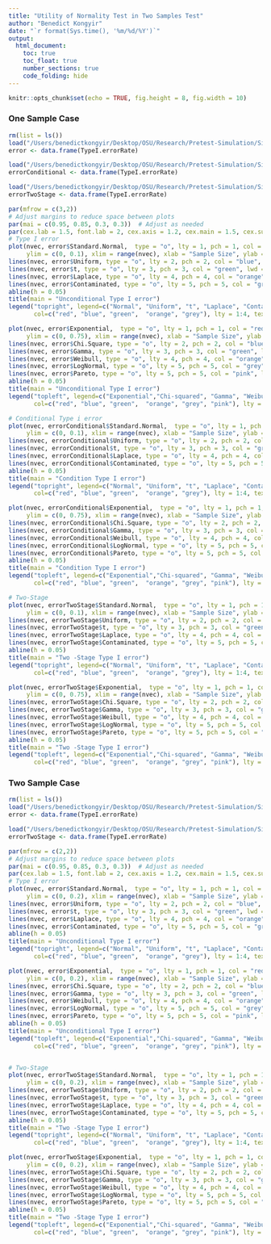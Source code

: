```yaml
---
title: "Utility of Normality Test in Two Samples Test"
author: "Benedict Kongyir"
date: "`r format(Sys.time(), '%m/%d/%Y')`"
output: 
  html_document:
    toc: true
    toc_float: true
    number_sections: true
    code_folding: hide
---
```


```r
knitr::opts_chunk$set(echo = TRUE, fig.height = 8, fig.width = 10)

```


### One Sample Case
```r
rm(list = ls())
load("/Users/benedictkongyir/Desktop/OSU/Research/Pretest-Simulation/Simulation/TYPE I ERROR RATES/Selective Inference Type I error/OneSampleTypeI.errorRate.RData")
error <- data.frame(TypeI.errorRate)

load("/Users/benedictkongyir/Desktop/OSU/Research/Pretest-Simulation/Simulation/TYPE I ERROR RATES/Selective Inference Type I error/OneSampleConditionalTypeI.errorRate.RData")
errorConditional <- data.frame(TypeI.errorRate)

load("/Users/benedictkongyir/Desktop/OSU/Research/Pretest-Simulation/Simulation/TYPE I ERROR RATES/Selective Inference Type I error/OneSampleTwoStageTypeI.errorRate.RData")
errorTwoStage <- data.frame(TypeI.errorRate)
```



```r

par(mfrow = c(3,2))
# Adjust margins to reduce space between plots
par(mai = c(0.95, 0.85, 0.3, 0.3))  # Adjust as needed
par(cex.lab = 1.5, font.lab = 2, cex.axis = 1.2, cex.main = 1.5, cex.sub = 1.2)  # Larger and bold labels, axis text, and title
# Type I error
plot(nvec, error$Standard.Normal,  type = "o", lty = 1, pch = 1, col = "red", lwd = 3, 
     ylim = c(0, 0.1), xlim = range(nvec), xlab = "Sample Size", ylab = "Type I error rates")
lines(nvec, error$Uniform, type = "o", lty = 2, pch = 2, col = "blue", lwd = 3)
lines(nvec, error$t, type = "o", lty = 3, pch = 3, col = "green", lwd = 3)
lines(nvec, error$Laplace, type = "o", lty = 4, pch = 4, col = "orange", lwd = 3)
lines(nvec, error$Contaminated, type = "o", lty = 5, pch = 5, col = "grey", lwd = 3)
abline(h = 0.05)
title(main = "Unconditional Type I error")
legend("topright", legend=c("Normal", "Uniform", "t", "Laplace", "Contaminated"), lwd = 3,
       col=c("red", "blue", "green",  "orange", "grey"), lty = 1:4, text.font = 2, pch =1:4, cex = 1.2 ,title = "Type I error Rates")

plot(nvec, error$Exponential,  type = "o", lty = 1, pch = 1, col = "red", lwd = 3, 
     ylim = c(0, 0.75), xlim = range(nvec), xlab = "Sample Size", ylab = "Type I error rates")
lines(nvec, error$Chi.Square, type = "o", lty = 2, pch = 2, col = "blue", lwd = 3)
lines(nvec, error$Gamma, type = "o", lty = 3, pch = 3, col = "green", lwd = 3)
lines(nvec, error$Weibull, type = "o", lty = 4, pch = 4, col = "orange", lwd = 3)
lines(nvec, error$LogNormal, type = "o", lty = 5, pch = 5, col = "grey", lwd = 3)
lines(nvec, error$Pareto, type = "o", lty = 5, pch = 5, col = "pink", lwd = 3)
abline(h = 0.05)
title(main = "Unconditional Type I error")
legend("topleft", legend=c("Exponential","Chi-squared", "Gamma", "Weibul", "Lognormal", "Pareto"), lwd = 3,
       col=c("red", "blue", "green",  "orange", "grey", "pink"), lty = 1:5, text.font = 2, pch =1:5, cex = 1.2, title = "Type I error Rates")

# Conditional Type i error
plot(nvec, errorConditional$Standard.Normal,  type = "o", lty = 1, pch = 1, col = "red", lwd = 3, 
     ylim = c(0, 0.1), xlim = range(nvec), xlab = "Sample Size", ylab = "Type I errorConditional rates")
lines(nvec, errorConditional$Uniform, type = "o", lty = 2, pch = 2, col = "blue", lwd = 3)
lines(nvec, errorConditional$t, type = "o", lty = 3, pch = 3, col = "green", lwd = 3)
lines(nvec, errorConditional$Laplace, type = "o", lty = 4, pch = 4, col = "orange", lwd = 3)
lines(nvec, errorConditional$Contaminated, type = "o", lty = 5, pch = 5, col = "grey", lwd = 3)
abline(h = 0.05)
title(main = "Condition Type I error")
legend("topright", legend=c("Normal", "Uniform", "t", "Laplace", "Contaminated"), lwd = 3,
       col=c("red", "blue", "green",  "orange", "grey"), lty = 1:4, text.font = 2, pch =1:4, cex = 1.2 ,title = "Type I error Rates")

plot(nvec, errorConditional$Exponential,  type = "o", lty = 1, pch = 1, col = "red", lwd = 3, 
     ylim = c(0, 0.75), xlim = range(nvec), xlab = "Sample Size", ylab = "Type I errorConditional rates")
lines(nvec, errorConditional$Chi.Square, type = "o", lty = 2, pch = 2, col = "blue", lwd = 3)
lines(nvec, errorConditional$Gamma, type = "o", lty = 3, pch = 3, col = "green", lwd = 3)
lines(nvec, errorConditional$Weibull, type = "o", lty = 4, pch = 4, col = "orange", lwd = 3)
lines(nvec, errorConditional$LogNormal, type = "o", lty = 5, pch = 5, col = "grey", lwd = 3)
lines(nvec, errorConditional$Pareto, type = "o", lty = 5, pch = 5, col = "pink", lwd = 3)
abline(h = 0.05)
title(main = "Condition Type I error")
legend("topleft", legend=c("Exponential","Chi-squared", "Gamma", "Weibul", "Lognormal", "Pareto"), lwd = 3,
       col=c("red", "blue", "green",  "orange", "grey", "pink"), lty = 1:5, text.font = 2, pch =1:5, cex = 1.2, title = "Type I error Rates")

# Two-Stage
plot(nvec, errorTwoStage$Standard.Normal,  type = "o", lty = 1, pch = 1, col = "red", lwd = 3, 
     ylim = c(0, 0.1), xlim = range(nvec), xlab = "Sample Size", ylab = "Type I errorTwoStage rates")
lines(nvec, errorTwoStage$Uniform, type = "o", lty = 2, pch = 2, col = "blue", lwd = 3)
lines(nvec, errorTwoStage$t, type = "o", lty = 3, pch = 3, col = "green", lwd = 3)
lines(nvec, errorTwoStage$Laplace, type = "o", lty = 4, pch = 4, col = "orange", lwd = 3)
lines(nvec, errorTwoStage$Contaminated, type = "o", lty = 5, pch = 5, col = "grey", lwd = 3)
abline(h = 0.05)
title(main = "Two -Stage Type I error")
legend("topright", legend=c("Normal", "Uniform", "t", "Laplace", "Contaminated"), lwd = 3,
       col=c("red", "blue", "green",  "orange", "grey"), lty = 1:4, text.font = 2, pch =1:4, cex = 1.2 ,title = "Type I error Rates")

plot(nvec, errorTwoStage$Exponential,  type = "o", lty = 1, pch = 1, col = "red", lwd = 3, 
     ylim = c(0, 0.75), xlim = range(nvec), xlab = "Sample Size", ylab = "Type I errorTwoStage rates")
lines(nvec, errorTwoStage$Chi.Square, type = "o", lty = 2, pch = 2, col = "blue", lwd = 3)
lines(nvec, errorTwoStage$Gamma, type = "o", lty = 3, pch = 3, col = "green", lwd = 3)
lines(nvec, errorTwoStage$Weibull, type = "o", lty = 4, pch = 4, col = "orange", lwd = 3)
lines(nvec, errorTwoStage$LogNormal, type = "o", lty = 5, pch = 5, col = "grey", lwd = 3)
lines(nvec, errorTwoStage$Pareto, type = "o", lty = 5, pch = 5, col = "pink", lwd = 3)
abline(h = 0.05)
title(main = "Two -Stage Type I error")
legend("topleft", legend=c("Exponential","Chi-squared", "Gamma", "Weibul", "Lognormal", "Pareto"), lwd = 3,
       col=c("red", "blue", "green",  "orange", "grey", "pink"), lty = 1:5, text.font = 2, pch =1:5, cex = 1.2, title = "Type I error Rates")
```



### Two Sample Case
```r
rm(list = ls())
load("/Users/benedictkongyir/Desktop/OSU/Research/Pretest-Simulation/Simulation/TYPE I ERROR RATES/Selective Inference Type I error/TwoSampleTypeI.errorRate.RData")
error <- data.frame(TypeI.errorRate)

load("/Users/benedictkongyir/Desktop/OSU/Research/Pretest-Simulation/Simulation/TYPE I ERROR RATES/Selective Inference Type I error/TwoSampleTwoStageTypeI.errorRate.RData")
errorTwoStage <- data.frame(TypeI.errorRate)
```



```r

par(mfrow = c(2,2))
# Adjust margins to reduce space between plots
par(mai = c(0.95, 0.85, 0.3, 0.3))  # Adjust as needed
par(cex.lab = 1.5, font.lab = 2, cex.axis = 1.2, cex.main = 1.5, cex.sub = 1.2)  # Larger and bold labels, axis text, and title
# Type I error
plot(nvec, error$Standard.Normal,  type = "o", lty = 1, pch = 1, col = "red", lwd = 3, 
     ylim = c(0, 0.2), xlim = range(nvec), xlab = "Sample Size", ylab = "Type I error rates")
lines(nvec, error$Uniform, type = "o", lty = 2, pch = 2, col = "blue", lwd = 3)
lines(nvec, error$t, type = "o", lty = 3, pch = 3, col = "green", lwd = 3)
lines(nvec, error$Laplace, type = "o", lty = 4, pch = 4, col = "orange", lwd = 3)
lines(nvec, error$Contaminated, type = "o", lty = 5, pch = 5, col = "grey", lwd = 3)
abline(h = 0.05)
title(main = "Unconditional Type I error")
legend("topright", legend=c("Normal", "Uniform", "t", "Laplace", "Contaminated"), lwd = 3,
       col=c("red", "blue", "green",  "orange", "grey"), lty = 1:4, text.font = 2, pch =1:4, cex = 1.2 ,title = "Type I error Rates")

plot(nvec, error$Exponential,  type = "o", lty = 1, pch = 1, col = "red", lwd = 3, 
     ylim = c(0, 0.2), xlim = range(nvec), xlab = "Sample Size", ylab = "Type I error rates")
lines(nvec, error$Chi.Square, type = "o", lty = 2, pch = 2, col = "blue", lwd = 3)
lines(nvec, error$Gamma, type = "o", lty = 3, pch = 3, col = "green", lwd = 3)
lines(nvec, error$Weibull, type = "o", lty = 4, pch = 4, col = "orange", lwd = 3)
lines(nvec, error$LogNormal, type = "o", lty = 5, pch = 5, col = "grey", lwd = 3)
lines(nvec, error$Pareto, type = "o", lty = 5, pch = 5, col = "pink", lwd = 3)
abline(h = 0.05)
title(main = "Unconditional Type I error")
legend("topleft", legend=c("Exponential","Chi-squared", "Gamma", "Weibul", "Lognormal", "Pareto"), lwd = 3,
       col=c("red", "blue", "green",  "orange", "grey", "pink"), lty = 1:5, text.font = 2, pch =1:5, cex = 1.2, title = "Type I error Rates")


# Two-Stage
plot(nvec, errorTwoStage$Standard.Normal,  type = "o", lty = 1, pch = 1, col = "red", lwd = 3, 
     ylim = c(0, 0.2), xlim = range(nvec), xlab = "Sample Size", ylab = "Type I errorTwoStage rates")
lines(nvec, errorTwoStage$Uniform, type = "o", lty = 2, pch = 2, col = "blue", lwd = 3)
lines(nvec, errorTwoStage$t, type = "o", lty = 3, pch = 3, col = "green", lwd = 3)
lines(nvec, errorTwoStage$Laplace, type = "o", lty = 4, pch = 4, col = "orange", lwd = 3)
lines(nvec, errorTwoStage$Contaminated, type = "o", lty = 5, pch = 5, col = "grey", lwd = 3)
abline(h = 0.05)
title(main = "Two -Stage Type I error")
legend("topright", legend=c("Normal", "Uniform", "t", "Laplace", "Contaminated"), lwd = 3,
       col=c("red", "blue", "green",  "orange", "grey"), lty = 1:4, text.font = 2, pch =1:4, cex = 1.2 ,title = "Type I error Rates")

plot(nvec, errorTwoStage$Exponential,  type = "o", lty = 1, pch = 1, col = "red", lwd = 3, 
     ylim = c(0, 0.2), xlim = range(nvec), xlab = "Sample Size", ylab = "Type I errorTwoStage rates")
lines(nvec, errorTwoStage$Chi.Square, type = "o", lty = 2, pch = 2, col = "blue", lwd = 3)
lines(nvec, errorTwoStage$Gamma, type = "o", lty = 3, pch = 3, col = "green", lwd = 3)
lines(nvec, errorTwoStage$Weibull, type = "o", lty = 4, pch = 4, col = "orange", lwd = 3)
lines(nvec, errorTwoStage$LogNormal, type = "o", lty = 5, pch = 5, col = "grey", lwd = 3)
lines(nvec, errorTwoStage$Pareto, type = "o", lty = 5, pch = 5, col = "pink", lwd = 3)
abline(h = 0.05)
title(main = "Two -Stage Type I error")
legend("topleft", legend=c("Exponential","Chi-squared", "Gamma", "Weibul", "Lognormal", "Pareto"), lwd = 3,
       col=c("red", "blue", "green",  "orange", "grey", "pink"), lty = 1:5, text.font = 2, pch =1:5, cex = 1.2, title = "Type I error Rates")
```



